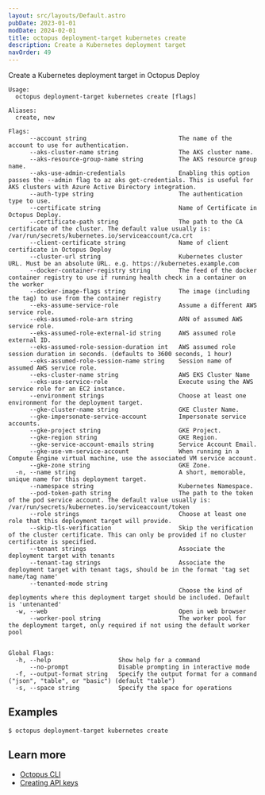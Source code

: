 ```yaml
---
layout: src/layouts/Default.astro
pubDate: 2023-01-01
modDate: 2024-02-01
title: octopus deployment-target kubernetes create
description: Create a Kubernetes deployment target
navOrder: 49
---
```


Create a Kubernetes deployment target in Octopus Deploy

```
Usage:
  octopus deployment-target kubernetes create [flags]

Aliases:
  create, new

Flags:
      --account string                          The name of the account to use for authentication.
      --aks-cluster-name string                 The AKS cluster name.
      --aks-resource-group-name string          The AKS resource group name.
      --aks-use-admin-credentials               Enabling this option passes the --admin flag to az aks get-credentials. This is useful for AKS clusters with Azure Active Directory integration.
      --auth-type string                        The authentication type to use.
      --certificate string                      Name of Certificate in Octopus Deploy.
      --certificate-path string                 The path to the CA certificate of the cluster. The default value usually is: /var/run/secrets/kubernetes.io/serviceaccount/ca.crt
      --client-certificate string               Name of client certificate in Octopus Deploy
      --cluster-url string                      Kubernetes cluster URL. Must be an absolute URL. e.g. https://kubernetes.example.com
      --docker-container-registry string        The feed of the docker container registry to use if running health check in a container on the worker
      --docker-image-flags string               The image (including the tag) to use from the container registry
      --eks-assume-service-role                 Assume a different AWS service role.
      --eks-assumed-role-arn string             ARN of assumed AWS service role.
      --eks-assumed-role-external-id string     AWS assumed role external ID.
      --eks-assumed-role-session-duration int   AWS assumed role session duration in seconds. (defaults to 3600 seconds, 1 hour)
      --eks-assumed-role-session-name string    Session name of assumed AWS service role.
      --eks-cluster-name string                 AWS EKS Cluster Name
      --eks-use-service-role                    Execute using the AWS service role for an EC2 instance.
      --environment strings                     Choose at least one environment for the deployment target.
      --gke-cluster-name string                 GKE Cluster Name.
      --gke-impersonate-service-account         Impersonate service accounts.
      --gke-project string                      GKE Project.
      --gke-region string                       GKE Region.
      --gke-service-account-emails string       Service Account Email.
      --gke-use-vm-service-account              When running in a Compute Engine virtual machine, use the associated VM service account.
      --gke-zone string                         GKE Zone.
  -n, --name string                             A short, memorable, unique name for this deployment target.
      --namespace string                        Kubernetes Namespace.
      --pod-token-path string                   The path to the token of the pod service account. The default value usually is: /var/run/secrets/kubernetes.io/serviceaccount/token
      --role strings                            Choose at least one role that this deployment target will provide.
      --skip-tls-verification                   Skip the verification of the cluster certificate. This can only be provided if no cluster certificate is specified.
      --tenant strings                          Associate the deployment target with tenants
      --tenant-tag strings                      Associate the deployment target with tenant tags, should be in the format 'tag set name/tag name'
      --tenanted-mode string                    
                                                Choose the kind of deployments where this deployment target should be included. Default is 'untenanted'
  -w, --web                                     Open in web browser
      --worker-pool string                      The worker pool for the deployment target, only required if not using the default worker pool


Global Flags:
  -h, --help                   Show help for a command
      --no-prompt              Disable prompting in interactive mode
  -f, --output-format string   Specify the output format for a command ("json", "table", or "basic") (default "table")
  -s, --space string           Specify the space for operations

```

## Examples

<SamplesInstance />

```
$ octopus deployment-target kubernetes create

```

## Learn more

- [Octopus CLI](/docs/octopus-rest-api/cli)
- [Creating API keys](/docs/octopus-rest-api/how-to-create-an-api-key)